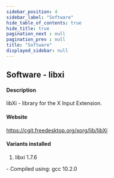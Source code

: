 ```yaml
---
sidebar_position: 4
sidebar_label: "Software"
hide_table_of_contents: true
hide_title: true
pagination_next : null
pagination_prev : null
title: "Software"
displayed_sidebar: null
---
```


## Software - libxi


#### Description
libXi - library for the X Input Extension.

#### Website
https://cgit.freedesktop.org/xorg/lib/libXi

#### Variants installed
1. libxi 1.7.6
<div class="ul-circle">
    - Compiled using: gcc 10.2.0
</div>

